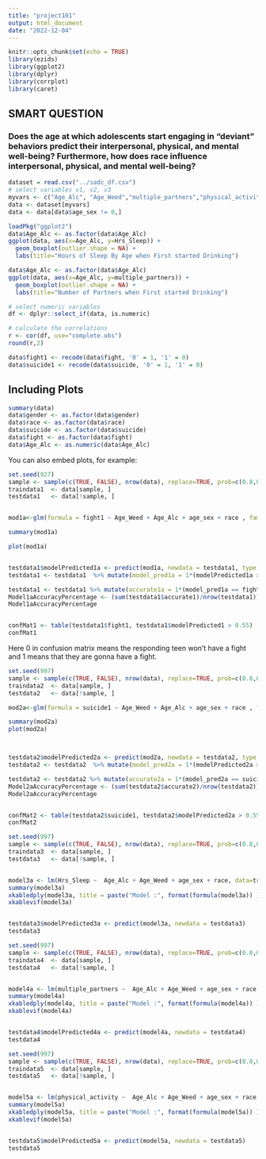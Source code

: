 ```yaml
---
title: "project101"
output: html_document
date: "2022-12-04"
---
```


```r
knitr::opts_chunk$set(echo = TRUE)
library(ezids)
library(ggplot2)
library(dplyr)
library(corrplot)
library(caret)
```

## SMART QUESTION

### Does the age at which adolescents start engaging in "deviant" behaviors predict their interpersonal, physical, and mental well-being? Furthermore, how does race influence interpersonal, physical, and mental well-being?


```r
dataset = read.csv("../sadc_df.csv")
# select variables v1, v2, v3
myvars <- c("Age_Alc", "Age_Weed","multiple_partners","physical_activity","Hrs_Sleep","age_sex","race","gender","fight","suicide")
data <- dataset[myvars]
data <- data[data$age_sex != 0,]
```

```r
loadPkg("ggplot2")
data$Age_Alc <- as.factor(data$Age_Alc)
ggplot(data, aes(x=Age_Alc, y=Hrs_Sleep)) + 
  geom_boxplot(outlier.shape = NA) +
  labs(title="Hours of Sleep By Age when First started Drinking")
```
```r
data$Age_Alc <- as.factor(data$Age_Alc)
ggplot(data, aes(x=Age_Alc, y=multiple_partners)) + 
  geom_boxplot(outlier.shape = NA) +
  labs(title="Number of Partners when First started Drinking")
```
```r
# select numeric variables
df <- dplyr::select_if(data, is.numeric)

# calculate the correlations
r <- cor(df, use="complete.obs")
round(r,2)
```


```r
data$fight1 <- recode(data$fight, '0' = 1, '1' = 0)
data$suicide1 <- recode(data$suicide, '0' = 1, '1' = 0)

```

## Including Plots

```r
summary(data)
data$gender <- as.factor(data$gender)
data$race <- as.factor(data$race)
data$suicide <- as.factor(data$suicide)
data$fight <- as.factor(data$fight)
data$Age_Alc <- as.numeric(data$Age_Alc)
```


You can also embed plots, for example:



```r

set.seed(927)
sample <- sample(c(TRUE, FALSE), nrow(data), replace=TRUE, prob=c(0.8,0.2))
traindata1  <- data[sample, ]
testdata1   <- data[!sample, ]


mod1a<-glm(formula = fight1 ~ Age_Weed + Age_Alc + age_sex + race , family = "binomial", data = traindata1)

summary(mod1a)

plot(mod1a)


testdata1$modelPredicted1a <- predict(mod1a, newdata = testdata1, type = 'response')
testdata1 <- testdata1  %>% mutate(model_pred1a = 1*(modelPredicted1a > .55) + 0)

testdata1 <- testdata1 %>% mutate(accurate1a = 1*(model_pred1a == fight1))
Model1aAccuracyPercentage <- (sum(testdata1$accurate1)/nrow(testdata1))*100
Model1aAccuracyPercentage


confMat1 <- table(testdata1$fight1, testdata1$modelPredicted1 > 0.55)
confMat1
```
Here 0 in confusion matrix means the responding teen won't have a fight and 1 means that they are gonna have a fight.

```r
set.seed(997)
sample <- sample(c(TRUE, FALSE), nrow(data), replace=TRUE, prob=c(0.8,0.2))
traindata2  <- data[sample, ]
testdata2   <- data[!sample, ]

mod2a<-glm(formula = suicide1 ~ Age_Weed + Age_Alc + age_sex + race , family = "binomial", data = traindata2)

summary(mod2a)
plot(mod2a)



testdata2$modelPredicted2a <- predict(mod2a, newdata = testdata2, type = 'response')
testdata2 <- testdata2  %>% mutate(model_pred2a = 1*(modelPredicted2a > .55) + 0)

testdata2 <- testdata2 %>% mutate(accurate2a = 1*(model_pred2a == suicide1))
Model2aAccuracyPercentage <- (sum(testdata2$accurate2)/nrow(testdata2))*100
Model2aAccuracyPercentage


confMat2 <- table(testdata2$suicide1, testdata2$modelPredicted2a > 0.55)
confMat2


```

```r

set.seed(997)
sample <- sample(c(TRUE, FALSE), nrow(data), replace=TRUE, prob=c(0.8,0.2))
traindata3  <- data[sample, ]
testdata3   <- data[!sample, ]


model3a <- lm(Hrs_Sleep ~  Age_Alc + Age_Weed + age_sex + race, data=traindata3)
summary(model3a)
xkabledply(model3a, title = paste("Model :", format(formula(model3a)) ) )
xkablevif(model3a)


testdata3$modelPredicted3a <- predict(model3a, newdata = testdata3)
testdata3


```

```r
set.seed(997)
sample <- sample(c(TRUE, FALSE), nrow(data), replace=TRUE, prob=c(0.8,0.2))
traindata4  <- data[sample, ]
testdata4   <- data[!sample, ]


model4a <- lm(multiple_partners ~  Age_Alc + Age_Weed + age_sex + race, data=traindata4)
summary(model4a)
xkabledply(model4a, title = paste("Model :", format(formula(model4a)) ) )
xkablevif(model4a)


testdata4$modelPredicted4a <- predict(model4a, newdata = testdata4)
testdata4
```

```r
set.seed(997)
sample <- sample(c(TRUE, FALSE), nrow(data), replace=TRUE, prob=c(0.8,0.2))
traindata5  <- data[sample, ]
testdata5   <- data[!sample, ]


model5a <- lm(physical_activity ~  Age_Alc + Age_Weed + age_sex + race, data=traindata5)
summary(model5a)
xkabledply(model5a, title = paste("Model :", format(formula(model5a)) ) )
xkablevif(model5a)


testdata5$modelPredicted5a <- predict(model5a, newdata = testdata5)
testdata5
```